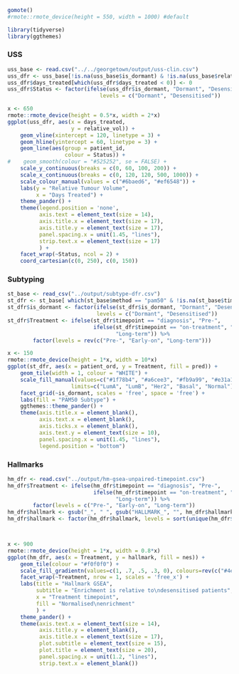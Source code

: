 
```r
gomote()
#rmote::rmote_device(height = 550, width = 1000) #default

library(tidyverse)
library(ggthemes)
```

### USS

```r
uss_base <- read.csv("../../georgetown/output/uss-clin.csv")
uss_dfr <- uss_base[!is.na(uss_base$is_dormant) & !is.na(uss_base$relative_vol),]
uss_dfr$days_treated[which(uss_dfr$days_treated < 0)] <- 0
uss_dfr$Status <- factor(ifelse(uss_dfr$is_dormant, "Dormant", "Desensitised"),
                             levels = c("Dormant", "Desensitised"))

x <- 650
rmote::rmote_device(height = 0.5*x, width = 2*x)
ggplot(uss_dfr, aes(x = days_treated, 
                    y = relative_vol)) + 
    geom_vline(xintercept = 120, linetype = 3) + 
    geom_hline(yintercept = 60, linetype = 3) + 
    geom_line(aes(group = patient_id, 
                  colour = Status)) + 
#    geom_smooth(colour = "#525252", se = FALSE) + 
    scale_y_continuous(breaks = c(0, 60, 100, 200)) +
    scale_x_continuous(breaks = c(0, 120, 120, 500, 1000)) +
    scale_colour_manual(values = c("#6baed6", "#ef6548")) +
    labs(y = "Relative Tumour Volume",
         x = "Days Treated") + 
    theme_pander() +
    theme(legend.position = 'none',
          axis.text = element_text(size = 14),
          axis.title.x = element_text(size = 17),
          axis.title.y = element_text(size = 17),
          panel.spacing.x = unit(1.45, "lines"),
          strip.text.x = element_text(size = 17)
          ) + 
    facet_wrap(~Status, ncol = 2) + 
    coord_cartesian(c(0, 250), c(0, 150))

```


### Subtyping

```r
st_base <- read_csv("../output/subtype-dfr.csv")
st_dfr <- st_base[ which(st_base$method == "pam50" & !is.na(st_base$timepoint)),]
st_dfr$is_dormant <- factor(ifelse(st_dfr$is_dormant, "Dormant", "Desensitised"),
                            levels = c("Dormant", "Desensitised"))
st_dfr$Treatment <- ifelse(st_dfr$timepoint == "diagnosis", "Pre-", 
                           ifelse(st_dfr$timepoint == "on-treatment", "Early-on",
                                  "Long-term")) %>% 
        factor(levels = rev(c("Pre-", "Early-on", "Long-term")))

x <- 150
rmote::rmote_device(height = 1*x, width = 10*x)
ggplot(st_dfr, aes(x = patient_ord, y = Treatment, fill = pred)) + 
    geom_tile(width = 1, colour = "WHITE") + 
    scale_fill_manual(values=c("#1f78b4", "#a6cee3", "#fb9a99", "#e31a1c", "#b2df8a"), 
                    limits=c("LumA", "LumB", "Her2", "Basal", "Normal")) +
    facet_grid(~is_dormant, scales = 'free', space = 'free') +
    labs(fill = "PAM50 Subtype") + 
    ggthemes::theme_pander() + 
    theme(axis.title.x = element_blank(),
          axis.text.x = element_blank(),
          axis.ticks.x = element_blank(),
          axis.text.y = element_text(size = 10),
          panel.spacing.x = unit(1.45, "lines"),
          legend.position = "bottom")

```

### Hallmarks

```r
hm_dfr <- read.csv("../output/hm-gsea-unpaired-timepoint.csv")
hm_dfr$Treatment <- ifelse(hm_dfr$timepoint == "diagnosis", "Pre-", 
                           ifelse(hm_dfr$timepoint == "on-treatment", "Early-on",
                                  "Long-term")) %>% 
        factor(levels = c("Pre-", "Early-on", "Long-term"))
hm_dfr$hallmark <- gsub("_", " ", gsub("HALLMARK_", "", hm_dfr$hallmark))
hm_dfr$hallmark <- factor(hm_dfr$hallmark, levels = sort(unique(hm_dfr$hallmark), decreasing = TRUE))



x <- 900
rmote::rmote_device(height = 1*x, width = 0.8*x)
ggplot(hm_dfr, aes(x = Treatment, y = hallmark, fill = nes)) +
    geom_tile(colour = "#f0f0f0") + 
    scale_fill_gradientn(values=c(1, .7, .5, .3, 0), colours=rev(c("#4eb3d3", "#a8ddb5", "white", "#fee391", "#fe9929")), na.value = "white") +
    facet_wrap(~Treatment, nrow = 1, scales = 'free_x') +
    labs(title = "Hallmark GSEA", 
         subtitle = "Enrichment is relative to\ndesensitised patients",
         x = "Treatment timepoint",
         fill = "Normalised\nenrichment"
         ) + 
    theme_pander() + 
    theme(axis.text.x = element_text(size = 14),
          axis.title.y = element_blank(),
          axis.title.x = element_text(size = 17),
          plot.subtitle = element_text(size = 15),
          plot.title = element_text(size = 20),
          panel.spacing.x = unit(1.2, "lines"),
          strip.text.x = element_blank())
```

